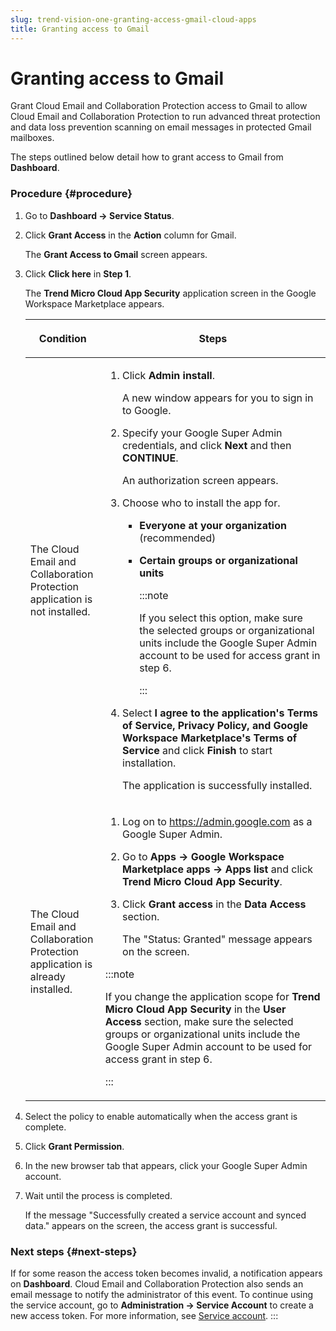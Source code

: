 ```yaml
---
slug: trend-vision-one-granting-access-gmail-cloud-apps
title: Granting access to Gmail
---
```

# Granting access to Gmail

Grant Cloud Email and Collaboration Protection access to Gmail to allow Cloud Email and Collaboration Protection to run advanced threat protection and data loss prevention scanning on email messages in protected Gmail mailboxes.

The steps outlined below detail how to grant access to Gmail from **Dashboard**.

### Procedure {#procedure}

1.  Go to **Dashboard → Service Status**.

2.  Click **Grant Access** in the **Action** column for Gmail.

    The **Grant Access to Gmail** screen appears.

3.  Click **Click here** in **Step 1**.

    The **Trend Micro Cloud App Security** application screen in the Google Workspace Marketplace appears.

    <table>
    <colgroup>
    <col style="width: 25%" />
    <col style="width: 75%" />
    </colgroup>
    <thead>
    <tr>
    <th><p>Condition</p></th>
    <th><p>Steps</p></th>
    </tr>
    </thead>
    <tbody>
    <tr>
    <td><p>The Cloud Email and Collaboration Protection application is not installed.</p></td>
    <td><ol>
    <li><p>Click <strong>Admin install</strong>.</p>
    <p>A new window appears for you to sign in to Google.</p></li>
    <li><p>Specify your Google Super Admin credentials, and click <strong>Next</strong> and then <strong>CONTINUE</strong>.</p>
    <p>An authorization screen appears.</p></li>
    <li><p>Choose who to install the app for.</p>
    <ul>
    <li><p><strong>Everyone at your organization</strong> (recommended)</p></li>
    <li><p><strong>Certain groups or organizational units</strong></p>


    :::note

    If you select this option, make sure the selected groups or organizational units include the Google Super Admin account to be used for access grant in step 6.


    :::

    </li>
    </ul></li>
    <li><p>Select <strong>I agree to the application's Terms of Service, Privacy Policy, and Google Workspace Marketplace's Terms of Service</strong> and click <strong>Finish</strong> to start installation.</p>
    <p>The application is successfully installed.</p></li>
    </ol></td>
    </tr>
    <tr>
    <td><p>The Cloud Email and Collaboration Protection application is already installed.</p></td>
    <td><ol>
    <li><p>Log on to <a href="https://admin.google.com">https://admin.google.com</a> as a Google Super Admin.</p></li>
    <li><p>Go to <strong>Apps → Google Workspace Marketplace apps → Apps list</strong> and click <strong>Trend Micro Cloud App Security</strong>.</p></li>
    <li><p>Click <strong>Grant access</strong> in the <strong>Data Access</strong> section.</p>
    <p>The "Status: Granted" message appears on the screen.</p></li>
    </ol>


    :::note

    <p>If you change the application scope for <strong>Trend Micro Cloud App Security</strong> in the <strong>User Access</strong> section, make sure the selected groups or organizational units include the Google Super Admin account to be used for access grant in step 6.</p>


    :::

    </td>
    </tr>
    </tbody>
    </table>

4.  Select the policy to enable automatically when the access grant is complete.

5.  Click **Grant Permission**.

6.  In the new browser tab that appears, click your Google Super Admin account.

7.  Wait until the process is completed.

    If the message "Successfully created a service account and synced data." appears on the screen, the access grant is successful.

### Next steps {#next-steps}

If for some reason the access token becomes invalid, a notification appears on **Dashboard**. Cloud Email and Collaboration Protection also sends an email message to notify the administrator of this event. To continue using the service account, go to **Administration → Service Account** to create a new access token. For more information, see [Service account](service-account-cloud-apps.mdx).
:::
